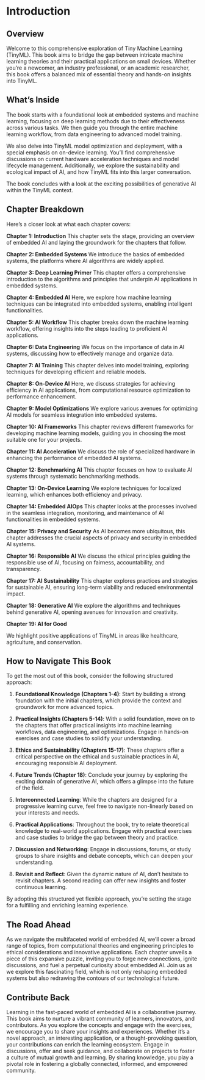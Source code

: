 # Introduction

## Overview

Welcome to this comprehensive exploration of Tiny Machine Learning (TinyML). This book aims to bridge the gap between intricate machine learning theories and their practical applications on small devices. Whether you're a newcomer, an industry professional, or an academic researcher, this book offers a balanced mix of essential theory and hands-on insights into TinyML.

## What's Inside

The book starts with a foundational look at embedded systems and machine learning, focusing on deep learning methods due to their effectiveness across various tasks. We then guide you through the entire machine learning workflow, from data engineering to advanced model training. 

We also delve into TinyML model optimization and deployment, with a special emphasis on on-device learning. You'll find comprehensive discussions on current hardware acceleration techniques and model lifecycle management. Additionally, we explore the sustainability and ecological impact of AI, and how TinyML fits into this larger conversation.

The book concludes with a look at the exciting possibilities of generative AI within the TinyML context.

## Chapter Breakdown

Here's a closer look at what each chapter covers:

**Chapter 1: Introduction**
This chapter sets the stage, providing an overview of embedded AI and laying the groundwork for the chapters that follow.

**Chapter 2: Embedded Systems**
We introduce the basics of embedded systems, the platforms where AI algorithms are widely applied.

**Chapter 3: Deep Learning Primer**
This chapter offers a comprehensive introduction to the algorithms and principles that underpin AI applications in embedded systems.

**Chapter 4: Embedded AI**
Here, we explore how machine learning techniques can be integrated into embedded systems, enabling intelligent functionalities.

**Chapter 5: AI Workflow**
This chapter breaks down the machine learning workflow, offering insights into the steps leading to proficient AI applications.

**Chapter 6: Data Engineering**
We focus on the importance of data in AI systems, discussing how to effectively manage and organize data.

**Chapter 7: AI Training**
This chapter delves into model training, exploring techniques for developing efficient and reliable models.

**Chapter 8: On-Device AI**
Here, we discuss strategies for achieving efficiency in AI applications, from computational resource optimization to performance enhancement.

**Chapter 9: Model Optimizations**
We explore various avenues for optimizing AI models for seamless integration into embedded systems.

**Chapter 10: AI Frameworks**
This chapter reviews different frameworks for developing machine learning models, guiding you in choosing the most suitable one for your projects.

**Chapter 11: AI Acceleration**
We discuss the role of specialized hardware in enhancing the performance of embedded AI systems.

**Chapter 12: Benchmarking AI**
This chapter focuses on how to evaluate AI systems through systematic benchmarking methods.

**Chapter 13: On-Device Learning**
We explore techniques for localized learning, which enhances both efficiency and privacy.

**Chapter 14: Embedded AIOps**
This chapter looks at the processes involved in the seamless integration, monitoring, and maintenance of AI functionalities in embedded systems.

**Chapter 15: Privacy and Security**
As AI becomes more ubiquitous, this chapter addresses the crucial aspects of privacy and security in embedded AI systems.

**Chapter 16: Responsible AI**
We discuss the ethical principles guiding the responsible use of AI, focusing on fairness, accountability, and transparency.

**Chapter 17: AI Sustainability**
This chapter explores practices and strategies for sustainable AI, ensuring long-term viability and reduced environmental impact.

**Chapter 18: Generative AI**
We explore the algorithms and techniques behind generative AI, opening avenues for innovation and creativity.

**Chapter 19: AI for Good**

We highlight positive applications of TinyML in areas like healthcare, agriculture, and conservation.

## How to Navigate This Book

To get the most out of this book, consider the following structured approach:

1. **Foundational Knowledge (Chapters 1-4)**: Start by building a strong foundation with the initial chapters, which provide the context and groundwork for more advanced topics.

2. **Practical Insights (Chapters 5-14)**: With a solid foundation, move on to the chapters that offer practical insights into machine learning workflows, data engineering, and optimizations. Engage in hands-on exercises and case studies to solidify your understanding.

3. **Ethics and Sustainability (Chapters 15-17)**: These chapters offer a critical perspective on the ethical and sustainable practices in AI, encouraging responsible AI deployment.

4. **Future Trends (Chapter 18)**: Conclude your journey by exploring the exciting domain of generative AI, which offers a glimpse into the future of the field.

5. **Interconnected Learning**: While the chapters are designed for a progressive learning curve, feel free to navigate non-linearly based on your interests and needs.

6. **Practical Applications**: Throughout the book, try to relate theoretical knowledge to real-world applications. Engage with practical exercises and case studies to bridge the gap between theory and practice.

7. **Discussion and Networking**: Engage in discussions, forums, or study groups to share insights and debate concepts, which can deepen your understanding.

8. **Revisit and Reflect**: Given the dynamic nature of AI, don't hesitate to revisit chapters. A second reading can offer new insights and foster continuous learning.

By adopting this structured yet flexible approach, you're setting the stage for a fulfilling and enriching learning experience.

## The Road Ahead

As we navigate the multifaceted world of embedded AI, we'll cover a broad range of topics, from computational theories and engineering principles to ethical considerations and innovative applications. Each chapter unveils a piece of this expansive puzzle, inviting you to forge new connections, ignite discussions, and fuel a perpetual curiosity about embedded AI. Join us as we explore this fascinating field, which is not only reshaping embedded systems but also redrawing the contours of our technological future.

## Contribute Back

Learning in the fast-paced world of embedded AI is a collaborative journey. This book aims to nurture a vibrant community of learners, innovators, and contributors. As you explore the concepts and engage with the exercises, we encourage you to share your insights and experiences. Whether it's a novel approach, an interesting application, or a thought-provoking question, your contributions can enrich the learning ecosystem. Engage in discussions, offer and seek guidance, and collaborate on projects to foster a culture of mutual growth and learning. By sharing knowledge, you play a pivotal role in fostering a globally connected, informed, and empowered community.